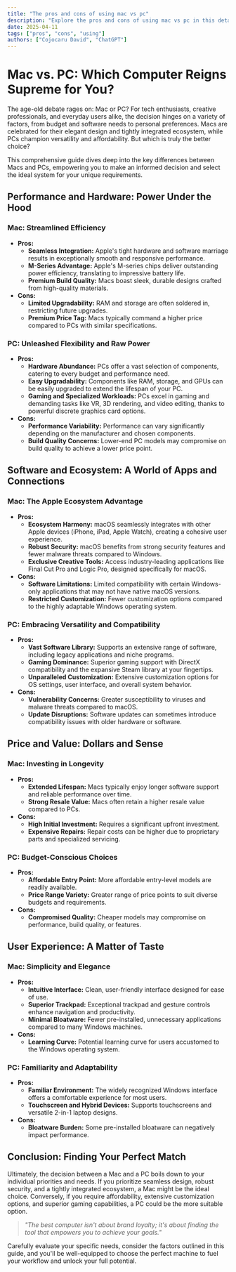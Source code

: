 ```yaml
---
title: "The pros and cons of using mac vs pc"
description: "Explore the pros and cons of using mac vs pc in this detailed guide, offering insights, strategies, and practical tips to enhance your understanding and application of the topic."
date: 2025-04-11
tags: ["pros", "cons", "using"]
authors: ["Cojocaru David", "ChatGPT"]
---
```


# Mac vs. PC: Which Computer Reigns Supreme for You?

The age-old debate rages on: Mac or PC? For tech enthusiasts, creative professionals, and everyday users alike, the decision hinges on a variety of factors, from budget and software needs to personal preferences. Macs are celebrated for their elegant design and tightly integrated ecosystem, while PCs champion versatility and affordability. But which is truly the better choice?

This comprehensive guide dives deep into the key differences between Macs and PCs, empowering you to make an informed decision and select the ideal system for your unique requirements.

## Performance and Hardware: Power Under the Hood

### Mac: Streamlined Efficiency

- **Pros:**
  - **Seamless Integration:** Apple's tight hardware and software marriage results in exceptionally smooth and responsive performance.
  - **M-Series Advantage:** Apple's M-series chips deliver outstanding power efficiency, translating to impressive battery life.
  - **Premium Build Quality:** Macs boast sleek, durable designs crafted from high-quality materials.
- **Cons:**
  - **Limited Upgradability:** RAM and storage are often soldered in, restricting future upgrades.
  - **Premium Price Tag:** Macs typically command a higher price compared to PCs with similar specifications.

### PC: Unleashed Flexibility and Raw Power

- **Pros:**
  - **Hardware Abundance:** PCs offer a vast selection of components, catering to every budget and performance need.
  - **Easy Upgradability:** Components like RAM, storage, and GPUs can be easily upgraded to extend the lifespan of your PC.
  - **Gaming and Specialized Workloads:** PCs excel in gaming and demanding tasks like VR, 3D rendering, and video editing, thanks to powerful discrete graphics card options.
- **Cons:**
  - **Performance Variability:** Performance can vary significantly depending on the manufacturer and chosen components.
  - **Build Quality Concerns:** Lower-end PC models may compromise on build quality to achieve a lower price point.

## Software and Ecosystem: A World of Apps and Connections

### Mac: The Apple Ecosystem Advantage

- **Pros:**
  - **Ecosystem Harmony:** macOS seamlessly integrates with other Apple devices (iPhone, iPad, Apple Watch), creating a cohesive user experience.
  - **Robust Security:** macOS benefits from strong security features and fewer malware threats compared to Windows.
  - **Exclusive Creative Tools:** Access industry-leading applications like Final Cut Pro and Logic Pro, designed specifically for macOS.
- **Cons:**
  - **Software Limitations:** Limited compatibility with certain Windows-only applications that may not have native macOS versions.
  - **Restricted Customization:** Fewer customization options compared to the highly adaptable Windows operating system.

### PC: Embracing Versatility and Compatibility

- **Pros:**
  - **Vast Software Library:** Supports an extensive range of software, including legacy applications and niche programs.
  - **Gaming Dominance:** Superior gaming support with DirectX compatibility and the expansive Steam library at your fingertips.
  - **Unparalleled Customization:** Extensive customization options for OS settings, user interface, and overall system behavior.
- **Cons:**
  - **Vulnerability Concerns:** Greater susceptibility to viruses and malware threats compared to macOS.
  - **Update Disruptions:** Software updates can sometimes introduce compatibility issues with older hardware or software.

## Price and Value: Dollars and Sense

### Mac: Investing in Longevity

- **Pros:**
  - **Extended Lifespan:** Macs typically enjoy longer software support and reliable performance over time.
  - **Strong Resale Value:** Macs often retain a higher resale value compared to PCs.
- **Cons:**
  - **High Initial Investment:** Requires a significant upfront investment.
  - **Expensive Repairs:** Repair costs can be higher due to proprietary parts and specialized servicing.

### PC: Budget-Conscious Choices

- **Pros:**
  - **Affordable Entry Point:** More affordable entry-level models are readily available.
  - **Price Range Variety:** Greater range of price points to suit diverse budgets and requirements.
- **Cons:**
  - **Compromised Quality:** Cheaper models may compromise on performance, build quality, or features.

## User Experience: A Matter of Taste

### Mac: Simplicity and Elegance

- **Pros:**
  - **Intuitive Interface:** Clean, user-friendly interface designed for ease of use.
  - **Superior Trackpad:** Exceptional trackpad and gesture controls enhance navigation and productivity.
  - **Minimal Bloatware:** Fewer pre-installed, unnecessary applications compared to many Windows machines.
- **Cons:**
  - **Learning Curve:** Potential learning curve for users accustomed to the Windows operating system.

### PC: Familiarity and Adaptability

- **Pros:**
  - **Familiar Environment:** The widely recognized Windows interface offers a comfortable experience for most users.
  - **Touchscreen and Hybrid Devices:** Supports touchscreens and versatile 2-in-1 laptop designs.
- **Cons:**
  - **Bloatware Burden:** Some pre-installed bloatware can negatively impact performance.

## Conclusion: Finding Your Perfect Match

Ultimately, the decision between a Mac and a PC boils down to your individual priorities and needs. If you prioritize seamless design, robust security, and a tightly integrated ecosystem, a Mac might be the ideal choice. Conversely, if you require affordability, extensive customization options, and superior gaming capabilities, a PC could be the more suitable option.

> *"The best computer isn't about brand loyalty; it's about finding the tool that empowers *you* to achieve your goals."*

Carefully evaluate your specific needs, consider the factors outlined in this guide, and you'll be well-equipped to choose the perfect machine to fuel your workflow and unlock your full potential.
